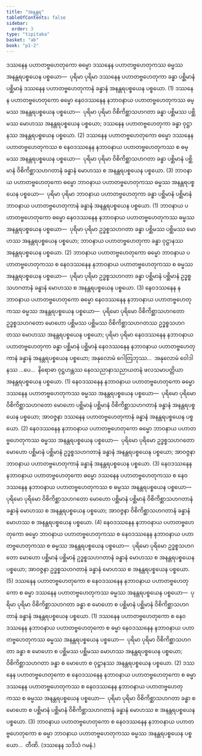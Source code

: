 ```yaml
---
title: "အနန္တရ"
tableOfContents: false
sidebar:
  order: 3
type: "tipitaka"
basket: "ab"
book: "p1-2"
---
```



<DynamicBreadcrumb />

<Division number="83" book="p1-2" e="ch" v="37" p="217">

<Paragraph number="1299" book="p1-2">
ဒဿနေန ပဟာတဗ္ဗဟေတုကော ဓမ္မော ဒဿနေန ပဟာတဗ္ဗဟေတုကဿ ဓမ္မဿ အနန္တရပစ္စယေန ပစ္စယော—  ပုရိမာ ပုရိမာ ဒဿနေန ပဟာတဗ္ဗဟေတုကာ ခန္ဓာ ပစ္ဆိမာနံ ပစ္ဆိမာနံ ဒဿနေန ပဟာတဗ္ဗဟေတုကာနံ ခန္ဓာနံ အနန္တရပစ္စယေန ပစ္စယော. (1)
</Paragraph>

<Paragraph number="1300" book="p1-2">
ဒဿနေန ပဟာတဗ္ဗဟေတုကော ဓမ္မော နေဝဒဿနေန နဘာဝနာယ ပဟာတဗ္ဗဟေတုကဿ ဓမ္မဿ အနန္တရပစ္စယေန ပစ္စယော—  ပုရိမာ ပုရိမာ ဝိစိကိစ္ဆာသဟဂတာ ခန္ဓာ ပစ္ဆိမဿ ပစ္ဆိမဿ မောဟဿ အနန္တရပစ္စယေန ပစ္စယော; ဒဿနေန ပဟာတဗ္ဗဟေတုကာ ခန္ဓာ ဝုဋ္ဌာနဿ အနန္တရပစ္စယေန ပစ္စယော. (2)
</Paragraph>

<Paragraph number="1301" book="p1-2">
ဒဿနေန ပဟာတဗ္ဗဟေတုကော ဓမ္မော ဒဿနေန ပဟာတဗ္ဗဟေတုကဿ စ နေဝဒဿနေန နဘာဝနာယ ပဟာတဗ္ဗဟေတုကဿ စ ဓမ္မဿ အနန္တရပစ္စယေန ပစ္စယော—  ပုရိမာ ပုရိမာ ဝိစိကိစ္ဆာသဟဂတာ ခန္ဓာ ပစ္ဆိမာနံ ပစ္ဆိမာနံ ဝိစိကိစ္ဆာသဟဂတာနံ ခန္ဓာနံ မောဟဿ စ အနန္တရပစ္စယေန ပစ္စယော. (3)
</Paragraph>

</Division>
<Division number="84" book="p1-2" e="ch" v="37" p="218">

<Paragraph number="1302" book="p1-2">
ဘာဝနာယ ပဟာတဗ္ဗဟေတုကော ဓမ္မော ဘာဝနာယ ပဟာတဗ္ဗဟေတုကဿ ဓမ္မဿ အနန္တရပစ္စယေန ပစ္စယော—  ပုရိမာ ပုရိမာ ဘာဝနာယ ပဟာတဗ္ဗဟေတုကာ ခန္ဓာ ပစ္ဆိမာနံ ပစ္ဆိမာနံ ဘာဝနာယ ပဟာတဗ္ဗဟေတုကာနံ ခန္ဓာနံ အနန္တရပစ္စယေန ပစ္စယော. (1)
</Paragraph>

<Paragraph number="1303" book="p1-2">
ဘာဝနာယ ပဟာတဗ္ဗဟေတုကော ဓမ္မော နေဝဒဿနေန နဘာဝနာယ ပဟာတဗ္ဗဟေတုကဿ ဓမ္မဿ အနန္တရပစ္စယေန ပစ္စယော—  ပုရိမာ ပုရိမာ ဥဒ္ဓစ္စသဟဂတာ ခန္ဓာ ပစ္ဆိမဿ ပစ္ဆိမဿ မောဟဿ အနန္တရပစ္စယေန ပစ္စယော; ဘာဝနာယ ပဟာတဗ္ဗဟေတုကာ ခန္ဓာ ဝုဋ္ဌာနဿ အနန္တရပစ္စယေန ပစ္စယော. (2)
</Paragraph>

<Paragraph number="1304" book="p1-2">
ဘာဝနာယ ပဟာတဗ္ဗဟေတုကော ဓမ္မော ဘာဝနာယ ပဟာတဗ္ဗဟေတုကဿ စ နေဝဒဿနေန နဘာဝနာယ ပဟာတဗ္ဗဟေတုကဿ စ ဓမ္မဿ အနန္တရပစ္စယေန ပစ္စယော—  ပုရိမာ ပုရိမာ ဥဒ္ဓစ္စသဟဂတာ ခန္ဓာ ပစ္ဆိမာနံ ပစ္ဆိမာနံ ဥဒ္ဓစ္စသဟဂတာနံ ခန္ဓာနံ မောဟဿ စ အနန္တရပစ္စယေန ပစ္စယော. (3)
</Paragraph>

</Division>
<Division number="85" book="p1-2" e="ch" v="37" p="218">

<Paragraph number="1305" book="p1-2">
နေဝဒဿနေန နဘာဝနာယ ပဟာတဗ္ဗဟေတုကော ဓမ္မော နေဝဒဿနေန နဘာဝနာယ ပဟာတဗ္ဗဟေတုကဿ ဓမ္မဿ အနန္တရပစ္စယေန ပစ္စယော—  ပုရိမော ပုရိမော ဝိစိကိစ္ဆာသဟဂတော ဥဒ္ဓစ္စသဟဂတော မောဟော ပစ္ဆိမဿ ပစ္ဆိမဿ ဝိစိကိစ္ဆာသဟဂတဿ ဥဒ္ဓစ္စသဟဂတဿ မောဟဿ အနန္တရပစ္စယေန ပစ္စယော; ပုရိမာ ပုရိမာ နေဝဒဿနေန နဘာဝနာယ ပဟာတဗ္ဗဟေတုကာ ခန္ဓာ ပစ္ဆိမာနံ ပစ္ဆိမာနံ နေဝဒဿနေန နဘာဝနာယ ပဟာတဗ္ဗဟေတုကာနံ ခန္ဓာနံ အနန္တရပစ္စယေန ပစ္စယော; အနုလောမံ ဂေါတြဘုဿ…  အနုလောမံ ဝေါဒါနဿ …ပေ…  နိရောဓာ ဝုဋ္ဌဟန္တဿ နေဝသညာနာသညာယတနံ ဖလသမာပတ္တိယာ အနန္တရပစ္စယေန ပစ္စယော. (1)
</Paragraph>

<Paragraph number="1306" book="p1-2">
နေဝဒဿနေန နဘာဝနာယ ပဟာတဗ္ဗဟေတုကော ဓမ္မော ဒဿနေန ပဟာတဗ္ဗဟေတုကဿ ဓမ္မဿ အနန္တရပစ္စယေန ပစ္စယော—  ပုရိမော ပုရိမော ဝိစိကိစ္ဆာသဟဂတော မောဟော ပစ္ဆိမာနံ ပစ္ဆိမာနံ ဝိစိကိစ္ဆာသဟဂတာနံ ခန္ဓာနံ အနန္တရပစ္စယေန ပစ္စယော; အာဝဇ္ဇနာ ဒဿနေန ပဟာတဗ္ဗဟေတုကာနံ ခန္ဓာနံ အနန္တရပစ္စယေန ပစ္စယော. (2)
</Paragraph>

<Paragraph number="1307" book="p1-2">
နေဝဒဿနေန နဘာဝနာယ ပဟာတဗ္ဗဟေတုကော ဓမ္မော ဘာဝနာယ ပဟာတဗ္ဗဟေတုကဿ ဓမ္မဿ အနန္တရပစ္စယေန ပစ္စယော—  ပုရိမော ပုရိမော ဥဒ္ဓစ္စသဟဂတော မောဟော ပစ္ဆိမာနံ ပစ္ဆိမာနံ ဥဒ္ဓစ္စသဟဂတာနံ ခန္ဓာနံ အနန္တရပစ္စယေန ပစ္စယော; အာဝဇ္ဇနာ ဘာဝနာယ ပဟာတဗ္ဗဟေတုကာနံ ခန္ဓာနံ အနန္တရပစ္စယေန ပစ္စယော. (3)
</Paragraph>

<Paragraph number="1308" book="p1-2">
နေဝဒဿနေန နဘာဝနာယ ပဟာတဗ္ဗဟေတုကော ဓမ္မော ဒဿနေန ပဟာတဗ္ဗဟေတုကဿ စ နေဝဒဿနေန နဘာဝနာယ ပဟာတဗ္ဗဟေတုကဿ စ ဓမ္မဿ အနန္တရပစ္စယေန ပစ္စယော—  ပုရိမော ပုရိမော ဝိစိကိစ္ဆာသဟဂတော မောဟော ပစ္ဆိမာနံ ပစ္ဆိမာနံ ဝိစိကိစ္ဆာသဟဂတာနံ ခန္ဓာနံ မောဟဿ စ အနန္တရပစ္စယေန ပစ္စယော; အာဝဇ္ဇနာ ဝိစိကိစ္ဆာသဟဂတာနံ ခန္ဓာနံ မောဟဿ စ အနန္တရပစ္စယေန ပစ္စယော. (4)
</Paragraph>

<Paragraph number="1309" book="p1-2">
နေဝဒဿနေန နဘာဝနာယ ပဟာတဗ္ဗဟေတုကော ဓမ္မော ဘာဝနာယ ပဟာတဗ္ဗဟေတုကဿ စ နေဝဒဿနေန နဘာဝနာယ ပဟာတဗ္ဗဟေတုကဿ စ ဓမ္မဿ အနန္တရပစ္စယေန ပစ္စယော—  ပုရိမော ပုရိမော ဥဒ္ဓစ္စသဟဂတော မောဟော ပစ္ဆိမာနံ ပစ္ဆိမာနံ ဥဒ္ဓစ္စသဟဂတာနံ ခန္ဓာနံ မောဟဿ စ အနန္တရပစ္စယေန ပစ္စယော; အာဝဇ္ဇနာ ဥဒ္ဓစ္စသဟဂတာနံ ခန္ဓာနံ မောဟဿ စ အနန္တရပစ္စယေန ပစ္စယော. (5)
</Paragraph>

</Division>
<Division number="86" book="p1-2" e="ch" v="37" p="219">

<Paragraph number="1310" book="p1-2">
ဒဿနေန ပဟာတဗ္ဗဟေတုကော စ နေဝဒဿနေန နဘာဝနာယ ပဟာတဗ္ဗဟေတုကော စ ဓမ္မာ ဒဿနေန ပဟာတဗ္ဗဟေတုကဿ ဓမ္မဿ အနန္တရပစ္စယေန ပစ္စယော—  ပုရိမာ ပုရိမာ ဝိစိကိစ္ဆာသဟဂတာ ခန္ဓာ စ မောဟော စ ပစ္ဆိမာနံ ပစ္ဆိမာနံ ဝိစိကိစ္ဆာသဟဂတာနံ ခန္ဓာနံ အနန္တရပစ္စယေန ပစ္စယော. (1)
</Paragraph>

<Paragraph number="1311" book="p1-2">
ဒဿနေန ပဟာတဗ္ဗဟေတုကော စ နေဝဒဿနေန နဘာဝနာယ ပဟာတဗ္ဗဟေတုကော စ ဓမ္မာ နေဝဒဿနေန နဘာဝနာယ ပဟာတဗ္ဗဟေတုကဿ ဓမ္မဿ အနန္တရပစ္စယေန ပစ္စယော—  ပုရိမာ ပုရိမာ ဝိစိကိစ္ဆာသဟဂတာ ခန္ဓာ စ မောဟော စ ပစ္ဆိမဿ ပစ္ဆိမဿ မောဟဿ အနန္တရပစ္စယေန ပစ္စယော; ဝိစိကိစ္ဆာသဟဂတာ ခန္ဓာ စ မောဟော စ ဝုဋ္ဌာနဿ အနန္တရပစ္စယေန ပစ္စယော. (2)
</Paragraph>

<Paragraph number="1312" book="p1-2">
ဒဿနေန ပဟာတဗ္ဗဟေတုကော စ နေဝဒဿနေန နဘာဝနာယ ပဟာတဗ္ဗဟေတုကော စ ဓမ္မာ ဒဿနေန ပဟာတဗ္ဗဟေတုကဿ စ နေဝဒဿနေန နဘာဝနာယ ပဟာတဗ္ဗဟေတုကဿ စ ဓမ္မဿ အနန္တရပစ္စယေန ပစ္စယော—  ပုရိမာ ပုရိမာ ဝိစိကိစ္ဆာသဟဂတာ ခန္ဓာ စ မောဟော စ ပစ္ဆိမာနံ ပစ္ဆိမာနံ ဝိစိကိစ္ဆာသဟဂတာနံ ခန္ဓာနံ မောဟဿ စ အနန္တရပစ္စယေန ပစ္စယော. (3)
</Paragraph>

<Paragraph number="1313" book="p1-2">
ဘာဝနာယ ပဟာတဗ္ဗဟေတုကော စ နေဝဒဿနေန နဘာဝနာယ ပဟာတဗ္ဗဟေတုကော စ ဓမ္မာ ဘာဝနာယ ပဟာတဗ္ဗဟေတုကဿ ဓမ္မဿ အနန္တရပစ္စယေန ပစ္စယော…  တီဏိ. (ဒဿနေန သဒိသံ ဂမနံ.)
</Paragraph>
</Division>